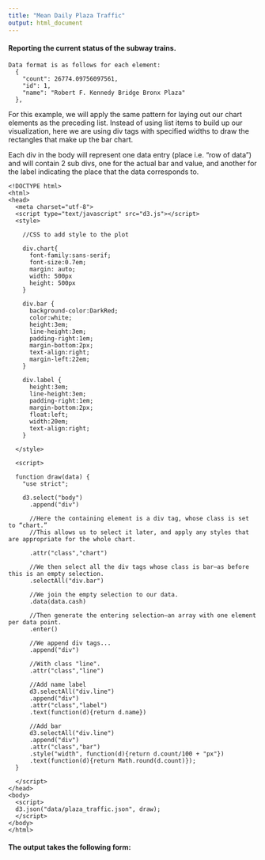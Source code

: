 ```yaml
---
title: "Mean Daily Plaza Traffic"
output: html_document
---
```


#### Reporting the current status of the subway trains.

    Data format is as follows for each element:
      {
        "count": 26774.09756097561,
        "id": 1,
        "name": "Robert F. Kennedy Bridge Bronx Plaza"
      },
  
For this example, we will apply the same pattern for laying out our chart elements as the preceding list. Instead of using list items to build up our visualization, here we are using div tags with specified widths to draw the rectangles that make up the bar chart.

Each div in the body will represent one data entry (place i.e. "row of data") and will contain 2 sub divs, one for the actual bar and value, and another for the label indicating the place that the data corresponds to.
```{}
<!DOCTYPE html>
<html>
<head>
  <meta charset="utf-8">
  <script type="text/javascript" src="d3.js"></script>
  <style>
    
    //CSS to add style to the plot
    
    div.chart{
      font-family:sans-serif;
      font-size:0.7em;
      margin: auto;
      width: 500px
      height: 500px
    }
  
    div.bar {
      background-color:DarkRed;
      color:white;
      height:3em;
      line-height:3em;
      padding-right:1em;
      margin-bottom:2px;
      text-align:right;
      margin-left:22em;
    }
  
    div.label {
      height:3em;
      line-height:3em;
      padding-right:1em;
      margin-bottom:2px;
      float:left;
      width:20em;
      text-align:right;
    }
  
  </style>

  <script>
  
  function draw(data) {
    "use strict";
    
    d3.select("body")
      .append("div")
      
      //Here the containing element is a div tag, whose class is set to “chart.” 
      //This allows us to select it later, and apply any styles that are appropriate for the whole chart.
      
      .attr("class","chart") 
        
      //We then select all the div tags whose class is bar—as before this is an empty selection.
      .selectAll("div.bar") 
      
      //We join the empty selection to our data.
      .data(data.cash)
      
      //Then generate the entering selection—an array with one element per data point.
      .enter()
      
      //We append div tags...
      .append("div") 
      
      //With class "line".
      .attr("class","line") 
      
      //Add name label
      d3.selectAll("div.line")
      .append("div")
      .attr("class","label")
      .text(function(d){return d.name})
      
      //Add bar
      d3.selectAll("div.line")
      .append("div")
      .attr("class","bar")
      .style("width", function(d){return d.count/100 + "px"})
      .text(function(d){return Math.round(d.count)});
  }
  
  </script>
</head>
<body>
  <script>
  d3.json("data/plaza_traffic.json", draw);
  </script>
</body>
</html>
```

#### The output takes the following form:
<br></br>

<style>
    
    div.chart{
      font-family:sans-serif;
      font-size:0.7em;
      margin: auto;
      width: 500px
      height: 500px
    }
  
    div.bar {
      background-color:DarkRed;
      color:white;
      height:3em;
      line-height:3em;
      padding-right:1em;
      margin-bottom:2px;
      text-align:right;
      margin-left:22em;
    }
  
   div.label {
    height:3em;
    line-height:3em;
    padding-right:1em;
    margin-bottom:2px;
    float:left;
    width:20em;
    text-align:right;
    }
  
</style>
<script src="http://d3js.org/d3.v3.min.js" charset="utf-8"></script>
<script src="https://google-code-prettify.googlecode.com/svn/loader/run_prettify.js"></script>
<script>

function draw(data) {
    "use strict";
    
    d3.select("body")
      .append("div")
      .attr("class","chart")
      .selectAll("div.bar")
      .data(data.cash)
      .enter()
      .append("div")
      .attr("class","line")
      
      d3.selectAll("div.line")
      .append("div")
      .attr("class","label")
      .text(function(d){return d.name})
      
      d3.selectAll("div.line")
      .append("div")
      .attr("class","bar")
      .style("width", function(d){return d.count/100 + "px"})
      .text(function(d){return Math.round(d.count)});
  }
</script>
</head>
<body>
  <script>
    d3.json("data/plaza_traffic.json", draw);
  </script>
</body>
</html>